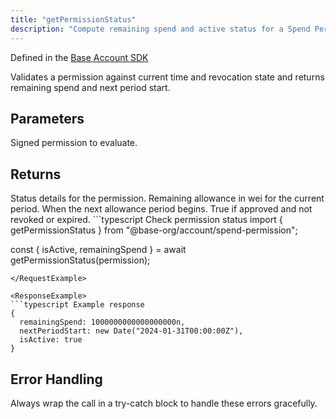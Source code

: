 ```yaml
---
title: "getPermissionStatus"
description: "Compute remaining spend and active status for a Spend Permission"
---
```


Defined in the [Base Account SDK](https://github.com/base/account-sdk)

<Info>
  Validates a permission against current time and revocation state and returns
  remaining spend and next period start.
</Info>

## Parameters

<ParamField body="permission" type="SpendPermission" required>
  Signed permission to evaluate.
</ParamField>

## Returns

<ResponseField name="status" type="GetPermissionStatusResponse">
Status details for the permission.

<Expandable title="GetPermissionStatusResponse properties">
<ResponseField name="remainingSpend" type="bigint">Remaining allowance in wei for the current period.</ResponseField>
<ResponseField name="nextPeriodStart" type="Date">When the next allowance period begins.</ResponseField>
<ResponseField name="isActive" type="boolean">True if approved and not revoked or expired.</ResponseField>
</Expandable>
</ResponseField>

<RequestExample>
```typescript Check permission status
import { getPermissionStatus } from "@base-org/account/spend-permission";

const { isActive, remainingSpend } = await getPermissionStatus(permission);
```
</RequestExample>

<ResponseExample>
```typescript Example response
{
  remainingSpend: 1000000000000000000n,
  nextPeriodStart: new Date("2024-01-31T00:00:00Z"),
  isActive: true
}
```

</ResponseExample>

## Error Handling

Always wrap the call in a try-catch block to handle these errors gracefully.


<PolicyBanner />
